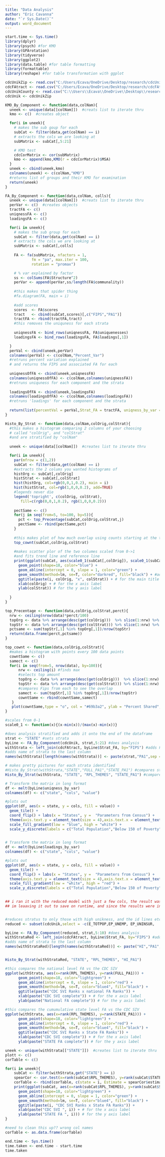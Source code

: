 ```yaml
---
title: "Data Analysis"
author: "Eric Cavanna"
date: "`r Sys.Date()`"
output: word_document
---
```


```r
start.time <- Sys.time()
library(dplyr)
library(psych) #for KMO
library(GPArotation)
library(tidyverse)
library(ggplot2)
library(data.table) #for table formatting
library(formattable)
library(reshape) #for table transformation with ggplot
```

```r
cdcUnikZip <- read.csv("C:/Users/Ecava/OneDrive/Desktop/research/cdcUnik.csv", header = TRUE)
cdcFAtract <- read.csv("C:/Users/Ecava/OneDrive/Desktop/research/cdcFAtract.csv", header = TRUE)
cdcUnikCounty <- read.csv("C:\\Users\\Ecava\\OneDrive\\Desktop\\research\\cdcUnikCounty.csv", header = TRUE)
cdcUnik <- cdcUnikZip
```

```r
KMO_By_Component <- function(data,colNam){
  uneek <- unique(data[[colNam]])  #creats list to iterate thru
  kmo <- c()  #creates object

  for(i in uneek){
    # makes the sub goup for each
    subCat <- filter(data,get(colNam) == i)
    # extracts the cols we are looking at
    subMatrix <- subCat[,5:21]

    # KMO test
    cdcCorMatrix <- cor(subMatrix)
    kmo <- append(kmo,KMO(r = cdcCorMatrix)$MSA)
  }
  uneek <- cbind(uneek,kmo)
  colnames(uneek) <- c(colNam,"KMO")
  #returns list of groups and their KMO for examination
  return(uneek)
}

FA_By_Component <- function(data,colNam, colls){
  uneek <- unique(data[[colNam]])  #creats list to iterate thru
  perVar <- c()  #creates objects
  tractFA <- c() 
  uniqnessFA <- c()
  loadingsFA <- c()

  for(i in uneek){
    # makes the sub group for each
    subCat <- filter(data,get(colNam) == i)
    # extracts the cols we are looking at
    subMatrix <- subCat[,colls]
    
    FA <- fa(subMatrix, nfactors = 1,
            fm = "pa", max.iter = 100,
            rotation = "promax")

    # % var explained by factor
    ss <- colSums(FA$Structure^2)
    perVar <- append(perVar,ss/length(FA$communality))
    
    #this makes that spider thing
    #fa.diagram(FA, main = i)
    
    #add scores
    scores  <- FA$scores
    tract   <- cbind(subCat,scores)[,c("FIPS","PA1")]
    tractFA <- rbind(tractFA,tract)
    #this removes the uniquness for each strata
    
    uniqnessFA <- bind_rows(uniqnessFA, FA$uniquenesses)
    loadingsFA <- bind_rows(loadingsFA, FA$loadings[,1])

  }
  perVal <- cbind(uneek,perVar)
  colnames(perVal) <- c(colNam,"Percent_Var")
  #retruns percent variation explained
  # and returns the FIPS and associated FA for each
  
  uniqnessOfFA <- cbind(uneek,uniqnessFA)
  colnames(uniqnessOfFA) <- c(colNam,colnames(uniqnessFA))
  #retruns uniquness for each component and the strata
  
  loadingsOfFA <- cbind(uneek,loadingsFA)
  colnames(loadingsOfFA) <- c(colNam,colnames(loadingsFA))
  #retruns 'loadings' for each component and the strata
  
  return(list(percentVal = perVal,Strat_FA = tractFA, uniqness_by_var = uniqnessOfFA, loadings_by_var = loadingsOfFA))
}

Histo_By_Strat <- function(data,colNam,colOrig,colStrat){
  #this makes a histogram comparing 2 columns of your choosing 
  # called "colOrig", and "colStrat"
  #and are stratified by "colNam"
  
  uneek <- unique(data[[colNam]])  #creates list to iterate thru

  for(i in uneek){
    par(mfrow = c(1,2))
    subCat <- filter(data,get(colNam) == i)
    #extracts the 2 colums you wanted histograms of
    histOrg <- subCat[,colOrig]
    histStrat <- subCat[,colStrat]
    hist(histOrg, col=rgb(0,0,1,0.2), main = i)
    hist(histStrat, col=rgb(1,0,0,0.2), add=TRUE)
    #legends never die
    legend('topright', c(colOrig, colStrat),
       fill=c(rgb(0,0,1,0.2), rgb(1,0,0,0.2)))
    
    pectSame <- c()
    for(j in seq(from=5, to=100, by=5)){
      pct <- top_Precentage(subCat,colOrig,colStrat,j)
      pectSame <- rbind(pectSame,pct)
    }
    
    #this makes plot of how much overlap using counts starting at the top
    top_cownt(subCat,colOrig,colStrat)
    
    #makes scatter plor of the two columes scaled from 0->1
    #and fits trend line and reference line
    print(ggplot(subCat, aes(scale0_1(subCat[,colOrig]), scale0_1(subCat[,colStrat]))) +
      geom_point(shape=18, color="blue") +
      geom_abline(intercept = 0, slope = 1, color="green") +
      geom_smooth(method=lm, se=T, color="darkred", fill="black") + #add linear trend line and Std error
      ggtitle(paste(i, colOrig, "x", colStrat)) + # for the main title
      xlab(colOrig) + # for the x axis label
      ylab(colStrat)) # for the y axis label 
      
  }
}

top_Precentage <- function(data,colOrig,colStrat,perct){
  nrw <- ceiling(nrow(data)*perct/100)
  topOrg <- data %>% arrange(desc(get(colOrig)))  %>% slice(1:nrw) %>% select(FIPS)
  topStr <- data %>% arrange(desc(get(colStrat))) %>% slice(1:nrw) %>% select(FIPS)
  pctsame <- sum(topStr[,1] %in% topOrg[,1])/nrow(topStr)
  return(data.frame(perct,pctsame))
}

top_cownt <- function(data,colOrig,colStrat){
  #makes a histogram with points every 100 data points
  cowntSame <- c()
  samect <- c()
  for(i in seq(from=5, nrow(data), by=100)){
      nrw <- ceiling(i) #finds max
      #selects top amount
      topOrg <- data %>% arrange(desc(get(colOrig)))  %>% slice(1:nrw) %>% select(FIPS)
      topStr <- data %>% arrange(desc(get(colStrat))) %>% slice(1:nrw) %>% select(FIPS)
      #compares Fips from each to see the overlap
      samect <- sum(topStr[,1] %in% topOrg[,1])/nrow(topStr)
      cowntSame <- rbind(cowntSame,samect)
   }   
   plot(cowntSame,type = "o", col = "#69b3a2", ylab = "Percent Shared", main = "Percent Shared")
}

#scales from 0-1
scale0_1 <- function(x){(x-min(x))/(max(x)-min(x))}
```


```r
#does analysis stratified and adds it onto the end of the dataframe
strat <- "STATE" #sets strata
byLine <- FA_By_Component(cdcUnik, strat,5:21) #does analysis
withStrata <- left_join(cdcFAtract, byLine$Strat_FA, by="FIPS") #adds FA to big dataframe
#adds name of strata to the last column
names(withStrata)[length(names(withStrata))] <- paste(strat,"PA1",sep = "_")

```


```r
# makes pretty pictures for each strata identified
#Histo_By_Strat(withStrata,"STATE","FULL_PA1","STATE_PA1") #compares state to country FA
Histo_By_Strat(withStrata, "STATE", "RPL_THEMES", "STATE_PA1") #compares state FA to CDC country wide
```

```r
# Transform the matrix in long format
df <- melt(byLine$uniqness_by_var)
colnames(df) <- c("state", "cols", "value")

#plots out 
ggplot(df, aes(x = state, y = cols, fill = value)) +
  geom_tile() +
  coord_flip() + labs(x = "States", y =  "Parameters from Census") +
  theme(axis.text.y = element_text(size = 4),axis.text.x = element_text(angle = 45,  hjust=1)) +
  scale_fill_gradient(low = "blue", high = "white") +
  scale_y_discrete(labels = c("Total Population","Below 150 of Poverty","Unemployed","Housing Cost Burden","No Highschool Diploma","Uninsured","Over 65","Under 17","Diabled","Single Parent Household","English Proficiency","Minority","Multi-Unit Home","Mobile Home","Crowding Levels","No Vehicle","Group Quarters"))
  
```

```r
# Transform the matrix in long format
df <- melt(byLine$loadings_by_var)
colnames(df) <- c("state", "cols", "value")

#plots out 
ggplot(df, aes(x = state, y = cols, fill = value)) +
  geom_tile() +
  coord_flip() + labs(x = "States", y =  "Parameters from Census") +
  theme(axis.text.y = element_text(size = 4),axis.text.x = element_text(angle = 45,  hjust=1)) +
  scale_fill_gradient(low = "white", high = "red") +
  scale_y_discrete(labels = c("Total Population","Below 150 of Poverty","Unemployed","Housing Cost Burden","No Highschool Diploma","Uninsured","Over 65","Under 17","Diabled","Single Parent Household","English Proficiency","Minority","Multi-Unit Home","Mobile Home","Crowding Levels","No Vehicle","Group Quarters"))
  
```

```r
## i ran it with the reduced model with just a few cols, the result was basically the same
## im leaaving it out to save on runtime, and since the results were insignificant and unremarkable


#reduces stratus to only those with high unikness, and the id lines etc 
reduced <- subset(cdcUnik,select = -c(E_TOTPOP,EP_UNEMP, EP_UNINSUR,	EP_AGE65,	EP_AGE17,	EP_DISABL,EP_SNGPNT, EP_MUNIT,	EP_MOBILE,EP_CROWD,	EP_GROUPQ))

byLine <- FA_By_Component(reduced, strat,5:10) #does analysis
withStrataRed <- left_join(cdcFAtract, byLine$Strat_FA, by="FIPS") #adds FA to big dataframe
#adds name of strata to the last column
names(withStrataRed)[length(names(withStrataRed))] <- paste("HI","PA1",sep = "_")


Histo_By_Strat(withStrataRed, "STATE", "RPL_THEMES", "HI_PA1")
```

```r
#this compares the national level FA vs the CDC SIV
ggplot(withStrata, aes(x=rank(RPL_THEMES), y=rank(FULL_PA1))) +
      geom_point(shape=18, color="lightgreen") +
      geom_abline(intercept = 0, slope = 1, color="red") +
      geom_smooth(method=lm, se=T, color="blue4", fill="black") +
      ggtitle(paste("CDC SVI Ranks x national FA Ranks")) +
      xlab(paste("CDC SVI complete")) + # for the x axis label
      ylab(paste("National FA complete")) # for the y axis label

#this compares the cumumulative state level FA vs the CDC SIV
ggplot(withStrata, aes(x=rank(RPL_THEMES), y=rank(STATE_PA1))) +
      geom_point(shape=18, color="lightgreen") +
      geom_abline(intercept = 0, slope = 1, color="red") +
      geom_smooth(method=lm, se=T, color="blue4", fill="black") +
      ggtitle(paste("CDC SVI Ranks x State FA Ranks")) +
      xlab(paste("CDC SVI complete")) + # for the x axis label
      ylab(paste("STATE FA complete")) # for the y axis label
```

```r
uneek <- unique(withStrata[["STATE"]])  #creates list to iterate thru
plott <- c()
corTable <- c()

for(i in uneek){
    subCat <- filter(withStrata,get("STATE") == i)
    spearCor <- cor.test(x=rank(subCat$RPL_THEMES), y=rank(subCat$STATE_PA1), method = 'spearman')
    corTable <- rbind(corTable, c(state = i, Estimate = spearCor$estimate, Pvalue = spearCor$p.value))
    print(ggplot(subCat, aes(x=rank(subCat$RPL_THEMES), y=rank(subCat$STATE_PA1))) +
      geom_point(shape=18, color="lightgreen") +
      geom_abline(intercept = 0, slope = 1, color="green") +
      geom_smooth(method=lm, se=T, color="blue4", fill="black") +
      ggtitle(paste(i, "CDC SVI Ranks x State FA Ranks")) +
      xlab(paste("CDC SVI ", i)) + # for the x axis label
      ylab(paste("STATE FA ", i))) # for the y axis label
}

#need to clean this up?? wrong col names
corTable <- as.data.frame(corTable)
```

```r
end.time <- Sys.time()
time.taken <- end.time - start.time
time.taken
```